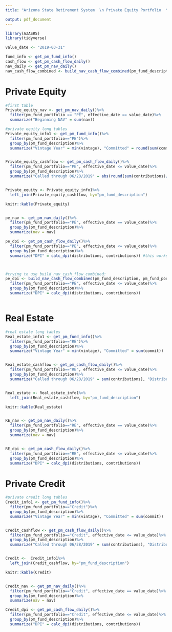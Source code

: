 ```yaml
---
title: "Arizona State Retirement System  \n Private Equity Portfolio  \n Information compiled through 06/28/2019"

output: pdf_document
---
```


```r
library(AZASRS)
library(tidyverse)
```


```r
value_date <- "2019-03-31"
```

```r
fund_info <- get_pm_fund_info()
cash_flow <- get_pm_cash_flow_daily()
nav_daily <- get_pm_nav_daily()
nav_cash_flow_combined <- build_nav_cash_flow_combined(pm_fund_description, pm_fund_portfolio, return_tibble=TRUE)
```


# Private Equity

```r
#first table
Private_equity_nav <- get_pm_nav_daily()%>%
  filter(pm_fund_portfolio == "PE", effective_date == value_date)%>%
  summarize("Beginning NAV" = sum(nav))


```



```r
#private equity long tables
Private_equity_info1 <- get_pm_fund_info()%>%
  filter(pm_fund_portfolio=="PE")%>%
  group_by(pm_fund_description)%>%
  summarize("Vintage Year" = min(vintage), "Committed" = round(sum(commit)/1e6))


Private_equity_cashflow <- get_pm_cash_flow_daily()%>%
  filter(pm_fund_portfolio=="PE", effective_date <= value_date)%>%
  group_by(pm_fund_description)%>%
  summarize("Called through 06/28/2019" = abs(round(sum(contributions)/1e6)), "Distributed through 06/28/2019" = round(sum(distributions)/1e6), "Unfunded as of 03/31/2019" = round(sum(unfunded)/1e6))


Private_equity <- Private_equity_info1%>%
  left_join(Private_equity_cashflow, by="pm_fund_description")

knitr::kable(Private_equity)


pe_nav <- get_pm_nav_daily()%>%
  filter(pm_fund_portfolio=="PE", effective_date == value_date)%>%
  group_by(pm_fund_description)%>%
  summarize(nav = nav)

pe_dpi <- get_pm_cash_flow_daily()%>%
  filter(pm_fund_portfolio=="PE", effective_date <= value_date)%>%
  group_by(pm_fund_description)%>%
  summarize("DPI" = calc_dpi(distributions, contributions)) #this works?



#trying to use build_nav_cash_flow_combined:
pe_dpi <- build_nav_cash_flow_combined(pm_fund_description, pm_fund_portfolio, return_tibble = TRUE)%>%
  filter(pm_fund_portfolio=="PE", effective_date <= value_date)%>%
  group_by(pm_fund_description)%>%
  summarize("DPI" = calc_dpi(distributions, contributions))



```


# Real Estate

```r
#real estate long tables
Real_estate_info1 <- get_pm_fund_info()%>%
  filter(pm_fund_portfolio=="RE")%>%
  group_by(pm_fund_description)%>%
  summarize("Vintage Year" = min(vintage), "Committed" = sum(commit))


Real_estate_cashflow <- get_pm_cash_flow_daily()%>%
  filter(pm_fund_portfolio=="RE", effective_date <= value_date)%>%
  group_by(pm_fund_description)%>%
  summarize("Called through 06/28/2019" = sum(contributions), "Distributed through 06/28/2019" = sum(distributions), "Unfunded as of 03/31/2019" = sum(unfunded))


Real_estate <- Real_estate_info1%>%
  left_join(Real_estate_cashflow, by="pm_fund_description")

knitr::kable(Real_estate)


RE_nav <- get_pm_nav_daily()%>%
  filter(pm_fund_portfolio=="RE", effective_date == value_date)%>%
  group_by(pm_fund_description)%>%
  summarize(nav = nav)


RE_dpi <- get_pm_cash_flow_daily()%>%
  filter(pm_fund_portfolio=="RE", effective_date <= value_date)%>%
  group_by(pm_fund_description)%>%
  summarize("DPI" = calc_dpi(distributions, contributions))
```



# Private Credit

```r
#private credit long tables
Credit_info1 <- get_pm_fund_info()%>%
  filter(pm_fund_portfolio=="Credit")%>%
  group_by(pm_fund_description)%>%
  summarize("Vintage Year" = min(vintage), "Committed" = sum(commit))


Credit_cashflow <- get_pm_cash_flow_daily()%>%
  filter(pm_fund_portfolio=="Credit", effective_date <= value_date)%>%
  group_by(pm_fund_description)%>%
  summarize("Called through 06/28/2019" = sum(contributions), "Distributed through 06/28/2019" = sum(distributions), "Unfunded as of 03/31/2019" = sum(unfunded))


Credit <-  Credit_info1%>%
  left_join(Credit_cashflow, by="pm_fund_description")

knitr::kable(Credit)


Credit_nav <- get_pm_nav_daily()%>%
  filter(pm_fund_portfolio=="Credit", effective_date == value_date)%>%
  group_by(pm_fund_description)%>%
  summarize(nav = nav)

Credit_dpi <- get_pm_cash_flow_daily()%>%
  filter(pm_fund_portfolio=="Credit", effective_date <= value_date)%>%
  group_by(pm_fund_description)%>%
  summarize("DPI" = calc_dpi(distributions, contributions))
```





